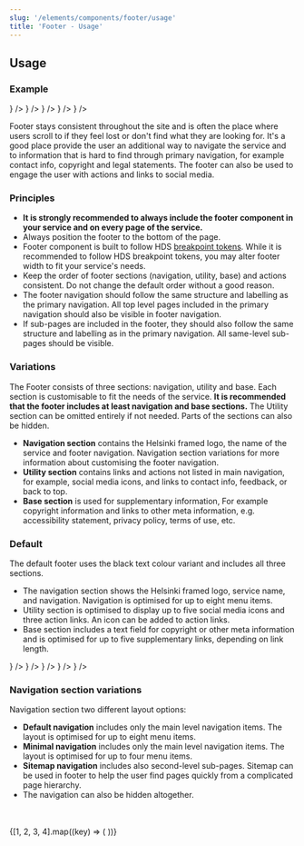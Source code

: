 ```yaml
---
slug: '/elements/components/footer/usage'
title: 'Footer - Usage'
---
```




## Usage

### Example

<PlaygroundPreview>
  <Footer title="Helsinki Design System" footerAriaLabel="HDS Footer">
    <Footer.Navigation navigationAriaLabel="HDS Footer navigation">
      <Footer.Item label="Item" />
      <Footer.Item label="Item" />
      <Footer.Item label="Item" />
      <Footer.Item label="Item" />
      <Footer.Item label="Item" />
      <Footer.Item label="Item" />
      <Footer.Item label="Item" />
      <Footer.Item label="Item" />
    </Footer.Navigation>
    <Footer.Utilities backToTopLabel="Back to top">
      <Footer.SoMe>
        <Footer.Item icon={<IconFacebook />} />
        <Footer.Item icon={<IconTwitter />} />
        <Footer.Item icon={<IconInstagram />} />
        <Footer.Item icon={<IconYoutube />} />
        <Footer.Item icon={<IconTiktok />} />
      </Footer.SoMe>
      <Footer.Item label="Contact us" />
      <Footer.Item label="Give feedback" />
    </Footer.Utilities>
    <Footer.Base copyrightHolder="Copyright" copyrightText="All rights reserved">
      <Footer.Item label="Link" />
      <Footer.Item label="Link" />
      <Footer.Item label="Link" />
      <Footer.Item label="Link" />
      <Footer.Item label="Link" />
    </Footer.Base>
  </Footer>
</PlaygroundPreview>

Footer stays consistent throughout the site and is often the place where users scroll to if they feel lost or don't find what they are looking for. It's a good place provide the user an additional way to navigate the service and to information that is hard to find through primary navigation, for example contact info, copyright and legal statements. The footer can also be used to engage the user with actions and links to social media.

### Principles

- **It is strongly recommended to always include the footer component in your service and on every page of the service.**
- Always position the footer to the bottom of the page.
- Footer component is built to follow HDS [breakpoint tokens](/design-tokens/breakpoints). While it is recommended to follow HDS breakpoint tokens, you may alter footer width to fit your service's needs.
- Keep the order of footer sections (navigation, utility, base) and actions consistent. Do not change the default order without a good reason.
- The footer navigation should follow the same structure and labelling as the primary navigation. All top level pages included in the primary navigation should also be visible in footer navigation.
- If sub-pages are included in the footer, they should also follow the same structure and labelling as in the primary navigation. All same-level sub-pages should be visible.

### Variations

The Footer consists of three sections: navigation, utility and base. Each section is customisable to fit the needs of the service. **It is recommended that the footer includes at least navigation and base sections.** The Utility section can be omitted entirely if not needed. Parts of the sections can also be hidden.

- **Navigation section** contains the Helsinki framed logo, the name of the service and footer navigation. Navigation section variations for more information about customising the footer navigation.
- **Utility section** contains links and actions not listed in main navigation, for example, social media icons, and links to contact info, feedback, or back to top.
- **Base section** is used for supplementary information, For example copyright information and links to other meta information, e.g. accessibility statement, privacy policy, terms of use, etc.

### Default

The default footer uses the black text colour variant and includes all three sections.

- The navigation section shows the Helsinki framed logo, service name, and navigation. Navigation is optimised for up to eight menu items.
- Utility section is optimised to display up to five social media icons and three action links. An icon can be added to action links.
- Base section includes a text field for copyright or other meta information and is optimised for up to five supplementary links, depending on link length.

<PlaygroundPreview>
  <Footer title="Helsinki Design System" footerAriaLabel="HDS Footer">
    <Footer.Navigation navigationAriaLabel="HDS Footer navigation">
      <Footer.Item label="Item" />
      <Footer.Item label="Item" />
      <Footer.Item label="Item" />
      <Footer.Item label="Item" />
      <Footer.Item label="Item" />
      <Footer.Item label="Item" />
      <Footer.Item label="Item" />
      <Footer.Item label="Item" />
    </Footer.Navigation>
    <Footer.Utilities backToTopLabel="Back to top">
      <Footer.SoMe>
        <Footer.Item icon={<IconFacebook />} />
        <Footer.Item icon={<IconTwitter />} />
        <Footer.Item icon={<IconInstagram />} />
        <Footer.Item icon={<IconYoutube />} />
        <Footer.Item icon={<IconTiktok />} />
      </Footer.SoMe>
      <Footer.Item label="Contact us" />
      <Footer.Item label="Give feedback" />
    </Footer.Utilities>
    <Footer.Base copyrightHolder="Copyright" copyrightText="All rights reserved">
      <Footer.Item label="Link" />
      <Footer.Item label="Link" />
      <Footer.Item label="Link" />
      <Footer.Item label="Link" />
      <Footer.Item label="Link" />
    </Footer.Base>
  </Footer>
</PlaygroundPreview>

### Navigation section variations

Navigation section two different layout options:

- **Default navigation** includes only the main level navigation items. The layout is optimised for up to eight menu items.
- **Minimal navigation** includes only the main level navigation items. The layout is optimised for up to four menu items.
- **Sitemap navigation** includes also second-level sub-pages. Sitemap can be used in footer to help the user find pages quickly from a complicated page hierarchy.
- The navigation can also be hidden altogether.

<PlaygroundPreview>
  <Footer title="Default" footerAriaLabel="HDS Footer">
    <Footer.Navigation navigationAriaLabel="HDS Footer navigation">
      <Footer.Item label="Item" />
      <Footer.Item label="Item" />
      <Footer.Item label="Item" />
      <Footer.Item label="Item" />
      <Footer.Item label="Item" />
      <Footer.Item label="Item" />
      <Footer.Item label="Item" />
      <Footer.Item label="Item" />
    </Footer.Navigation>
  </Footer>
  <br />
  <Footer title="Minimal" footerAriaLabel="HDS Footer">
    <Footer.Navigation variant="minimal" navigationAriaLabel="HDS Footer navigation">
      <Footer.Item label="Item" />
      <Footer.Item label="Item" />
      <Footer.Item label="Item" />
      <Footer.Item label="Item" />
    </Footer.Navigation>
  </Footer>
  <br />
  <Footer title="Sitemap" footerAriaLabel="HDS Footer">
    <Footer.Navigation variant="sitemap" navigationAriaLabel="HDS Footer navigation">
      {[1, 2, 3, 4].map((key) => (
        <Footer.ItemGroup key={key}>
          <Footer.Item label="Item" />
          <Footer.Item subItem label="Sub item" />
          <Footer.Item subItem label="Sub item" />
          <Footer.Item subItem label="Sub item" />
          <Footer.Item subItem label="Sub item" />
          <Footer.Item subItem label="Sub item" />
          <Footer.Item subItem label="Sub item" />
        </Footer.ItemGroup>
      ))}
    </Footer.Navigation>
  </Footer>
  <br />
  <Footer title="Hidden" footerAriaLabel="HDS Footer" />
</PlaygroundPreview>
